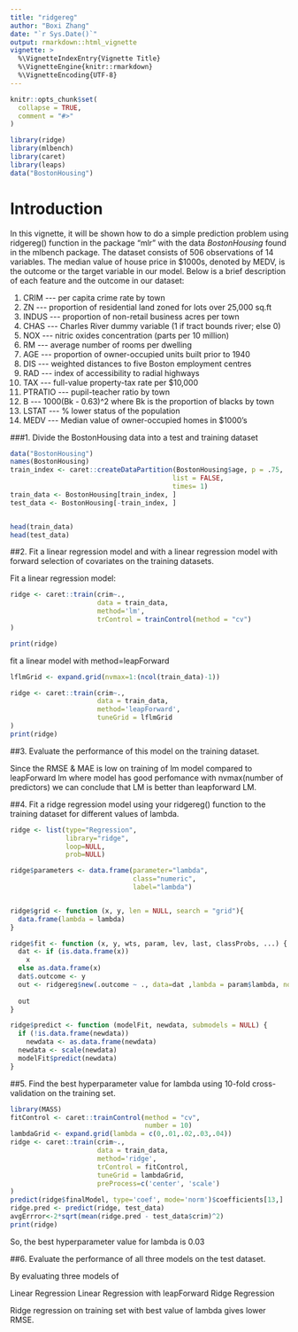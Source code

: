 ```yaml
---
title: "ridgereg"
author: "Boxi Zhang"
date: "`r Sys.Date()`"
output: rmarkdown::html_vignette
vignette: >
  %\VignetteIndexEntry{Vignette Title}
  %\VignetteEngine{knitr::rmarkdown}
  %\VignetteEncoding{UTF-8}
---
```


```r
knitr::opts_chunk$set(
  collapse = TRUE,
  comment = "#>"
)
```

```r
library(ridge)
library(mlbench)
library(caret) 
library(leaps)
data("BostonHousing")
```



# Introduction
In this vignette, it will be shown how to do a simple prediction problem using ridgereg() function in the package "mlr" with the data _BostonHousing_ found in the mlbench package. The dataset consists of 506 observations of 14 variables. The median value of house price in $1000s, denoted by MEDV, is the outcome or the target variable in our model. Below is a brief description of each feature and the outcome in our dataset:

1. CRIM \-\-\- per capita crime rate by town
2. ZN \-\-\- proportion of residential land zoned for lots over 25,000 sq.ft
3. INDUS \-\-\- proportion of non-retail business acres per town
4. CHAS \-\-\- Charles River dummy variable (1 if tract bounds river; else 0)
5. NOX \-\-\- nitric oxides concentration (parts per 10 million)
6. RM \-\-\- average number of rooms per dwelling
7. AGE \-\-\- proportion of owner-occupied units built prior to 1940
8. DIS \-\-\- weighted distances to five Boston employment centres
9. RAD \-\-\- index of accessibility to radial highways
10. TAX \-\-\- full-value property-tax rate per $10,000
11. PTRATIO \-\-\- pupil-teacher ratio by town
12. B \-\-\- 1000(Bk - 0.63)^2 where Bk is the proportion of blacks by town
13. LSTAT \-\-\- % lower status of the population
14. MEDV \-\-\- Median value of owner-occupied homes in $1000’s





###1. Divide the BostonHousing data into a test and training dataset

```r
data("BostonHousing")
names(BostonHousing)
train_index <- caret::createDataPartition(BostonHousing$age, p = .75,
                                         list = FALSE,
                                         times= 1)
train_data <- BostonHousing[train_index, ]
test_data <- BostonHousing[-train_index, ]


head(train_data)
head(test_data)
```

##2. Fit a linear regression model and with a linear regression model with forward selection of covariates on the training datasets.

Fit a linear regression model:

```r
ridge <- caret::train(crim~.,
                      data = train_data,
                      method='lm',
                      trControl = trainControl(method = "cv")
)

print(ridge)
```

fit a linear model with method=leapForward
```r
lflmGrid <- expand.grid(nvmax=1:(ncol(train_data)-1))

ridge <- caret::train(crim~.,
                      data = train_data,
                      method='leapForward',
                      tuneGrid = lflmGrid
)
print(ridge)
```

##3. Evaluate the performance of this model on the training dataset.

Since the RMSE & MAE is low on training of lm model compared to leapForward lm where model has good perfomance with nvmax(number of predictors) we can conclude that LM is better than leapforward LM.

##4. Fit a ridge regression model using your ridgereg() function to the training dataset for different values of lambda.


```r
ridge <- list(type="Regression", 
              library="ridge",
              loop=NULL,
              prob=NULL)

ridge$parameters <- data.frame(parameter="lambda",
                               class="numeric",
                               label="lambda")


ridge$grid <- function (x, y, len = NULL, search = "grid"){
  data.frame(lambda = lambda)
} 

ridge$fit <- function (x, y, wts, param, lev, last, classProbs, ...) {
  dat <- if (is.data.frame(x)) 
    x
  else as.data.frame(x)
  dat$.outcome <- y
  out <- ridgereg$new(.outcome ~ ., data=dat ,lambda = param$lambda, normalize=normalize, ...)
  
  out
}

ridge$predict <- function (modelFit, newdata, submodels = NULL) {
  if (!is.data.frame(newdata)) 
    newdata <- as.data.frame(newdata)
  newdata <- scale(newdata)
  modelFit$predict(newdata)
}
```

##5. Find the best hyperparameter value for lambda using 10-fold cross-validation on the training set.

```r
library(MASS)
fitControl <- caret::trainControl(method = "cv",
                                  number = 10)
lambdaGrid <- expand.grid(lambda = c(0,.01,.02,.03,.04))
ridge <- caret::train(crim~.,
                      data = train_data,
                      method='ridge',
                      trControl = fitControl,
                      tuneGrid = lambdaGrid,
                      preProcess=c('center', 'scale')
)
predict(ridge$finalModel, type='coef', mode='norm')$coefficients[13,]
ridge.pred <- predict(ridge, test_data)
avgErrror<-2*sqrt(mean(ridge.pred - test_data$crim)^2)
print(ridge)
```

So, the best hyperparameter value for lambda is 0.03


##6. Evaluate the performance of all three models on the test dataset.

By evaluating three models of

Linear Regression
Linear Regression with leapForward
Ridge Regression

Ridge regression on training set with best value of lambda gives lower RMSE.
